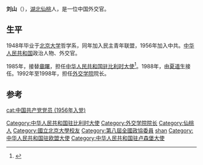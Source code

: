 '''刘山'''（{{bd|？||}}），[[湖北|湖北]][[仙桃市|仙桃]]人，是一位中国外交官。

==生平==
1948年毕业于[[北京大学|北京大学]]哲学系，同年加入民主青年联盟，1956年加入中共。[[中华人民共和国|中华人民共和国]]政治人物、外交官。

1985年，接替[[章曙|章曙]]，担任[[中国驻比利时大使列表|中华人民共和国驻比利时大使]]<ref>{{cite web|author=中华人民共和国外交部|title=中国驻比利时历任大使|url=http://www.mfa.gov.cn/chn/pds/ziliao/wjrw/2167/2172/t9248.htm|publisher=中华人民共和国外交部|accessdate=2012-03-07}}</ref>。1988年，由[[夏道生|夏道生]]接任。1992年至1998年，担任[[外交学院|外交学院]]院长。

== 参考 ==
{{reflist}}
{{start box}}
{{s-dip}}
{{succession box|[[章曙|章曙]]|[[夏道生|夏道生]]<br />[[盧秋田|盧秋田]]|[[中国驻比利时大使列表|中华人民共和国驻比利时大使]]<br /><small>兼駐[[中國駐盧森堡大使列表|盧森堡]]</small>|1985年8月-1988年3月}}
{{end box}}

{{外交学院}}
{{Authority control}}
{{DEFAULTSORT:Liu shan}}
[[Category:中华人民共和国驻比利时大使|Category:中华人民共和国驻比利时大使]]
[[Category:外交学院院长|Category:外交学院院长]]
[[Category:仙桃人|Category:仙桃人]]
[[Category:國立北京大學校友|Category:國立北京大學校友]]
[[Category:第八屆全國政協委員|Category:第八屆全國政協委員]]
[[cat:中国共产党党员_(1956年入党)|cat:中国共产党党员 (1956年入党)]]
[[Category:刘姓|shan]]
[[Category:中华人民共和国驻欧盟大使|Category:中华人民共和国驻欧盟大使]]
[[Category:中华人民共和国驻卢森堡大使|Category:中华人民共和国驻卢森堡大使]]
{{china-poli-bio-stub}}